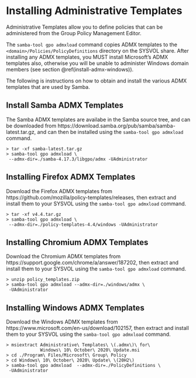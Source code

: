 # Installing Administrative Templates {#install-admx}

Administrative Templates allow you to define policies that can be administered from the Group Policy Management Editor.

The `samba-tool gpo admxload` command copies ADMX templates to the `<domain>/Policies/PolicyDefinitions` directory on the SYSVOL share. After installing any ADMX templates, you MUST install Microsoft's ADMX templates also, otherwise you will be unable to administer Windows domain members (see section \@ref(install-admx-windows)).

The following is instructions on how to obtain and install the various ADMX templates that are used by Samba.

## Install Samba ADMX Templates {#install-admx-samba}

The Samba ADMX templates are availabe in the Samba source tree, and can be downloaded from https://download.samba.org/pub/samba/samba-latest.tar.gz, and can then be installed using the `samba-tool gpo admxload` command.

```
> tar -xf samba-latest.tar.gz
> samba-tool gpo admxload \
 --admx-dir=./samba-4.17.3/libgpo/admx -UAdministrator
```

## Installing Firefox ADMX Templates {#install-admx-firefox}

Download the Firefox ADMX templates from https://github.com/mozilla/policy-templates/releases, then extract and install them to your SYSVOL using the `samba-tool gpo admxload` command.

```
> tar -xf v4.4.tar.gz
> samba-tool gpo admxload \
 --admx-dir=./policy-templates-4.4/windows -UAdministrator
```

## Installing Chromium ADMX Templates {#install-admx-chromium}

Download the Chromium ADMX templates from https://support.google.com/chrome/a/answer/187202, then extract and install them to your SYSVOL using the `samba-tool gpo admxload` command.

```
> unzip policy_templates.zip
> samba-tool gpo admxload --admx-dir=./windows/admx \
 -UAdministrator
```

## Installing Windows ADMX Templates {#install-admx-windows}

Download the Windows ADMX templates from https://www.microsoft.com/en-us/download/102157, then extract and install them to your SYSVOL using the `samba-tool gpo admxload` command.

```
> msiextract Administrative\ Templates\ \(.admx\)\ for\
             Windows\ 10\ October\ 2020\ Update.msi
> cd ./Program\ Files/Microsoft\ Group\ Policy
> cd Windows\ 10\ October\ 2020\ Update\ \(20H2\)
> samba-tool gpo admxload  --admx-dir=./PolicyDefinitions \
 -UAdministrator
```
